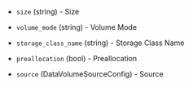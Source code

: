 <!-- Code generated from the comments of the DataVolumeConfig struct in config.go; DO NOT EDIT MANUALLY -->

- `size` (string) - Size

- `volume_mode` (string) - Volume Mode

- `storage_class_name` (string) - Storage Class Name

- `preallocation` (bool) - Preallocation

- `source` (DataVolumeSourceConfig) - Source

<!-- End of code generated from the comments of the DataVolumeConfig struct in config.go; -->
